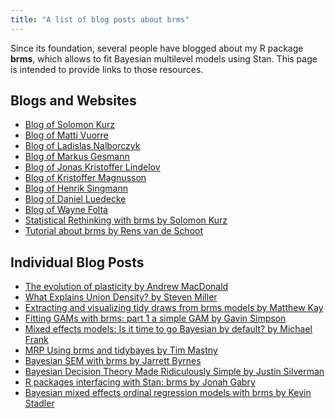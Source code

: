 ```yaml
---
title: "A list of blog posts about brms"
---
```


Since its foundation, several people have blogged about my R package **brms**, which allows to fit Bayesian multilevel models using Stan. This page is intended to provide links to those resources.

## Blogs and Websites

- [Blog of Solomon Kurz](https://solomonkurz.netlify.app/blog/)
- [Blog of Matti Vuorre](https://vuorre.netlify.app/blog.html)
- [Blog of Ladislas Nalborczyk](https://lnalborczyk.github.io/)
- [Blog of Markus Gesmann](https://magesblog.com/post/)
- [Blog of Jonas Kristoffer Lindelov](https://lindeloev.net/stats/)
- [Blog of Kristoffer Magnusson](https://rpsychologist.com/posts)
- [Blog of Henrik Singmann](http://singmann.org/blog/)
- [Blog of Daniel Luedecke](https://strengejacke.wordpress.com/)
- [Blog of Wayne Folta](https://thinkinator.com/)
- [Statistical Rethinking with brms by Solomon Kurz](https://bookdown.org/connect/#/apps/1850/access)
- [Tutorial about brms by Rens van de Schoot](https://www.rensvandeschoot.com/tutorials/brms/)

## Individual Blog Posts

-   [The evolution of plasticity by Andrew MacDonald](https://aammd.github.io/posts/2022-11-23-evolution-of-plasticity/)
-   [What Explains Union Density? by Steven Miller](http://svmiller.com/blog/2019/08/what-explains-union-density-brms-replication/)
-   [Extracting and visualizing tidy draws from brms models by Matthew Kay](http://mjskay.github.io/tidybayes/articles/tidy-brms.html#ordinal-models)
-   [Fitting GAMs with brms: part 1 a simple GAM by Gavin Simpson](https://www.fromthebottomoftheheap.net/2018/04/21/fitting-gams-with-brms/)
-   [Mixed effects models: Is it time to go Bayesian by default?  by Michael Frank](http://babieslearninglanguage.blogspot.de/2018/02/mixed-effects-models-is-it-time-to-go.html)
-   [MRP Using brms and tidybayes by Tim Mastny](https://timmastny.rbind.io/blog/multilevel-mrp-tidybayes-brms-stan/)
-   [Bayesian SEM with brms by Jarrett Byrnes](http://www.imachordata.com/2017/12/21/bayesian-sem-with-brms/)
-   [Bayesian Decision Theory Made Ridiculously Simple by Justin Silverman](http://www.statsathome.com/2017/10/12/bayesian-decision-theory-made-ridiculously-simple/)
-   [R packages interfacing with Stan: brms by Jonah Gabry](http://andrewgelman.com/2017/01/10/r-packages-interfacing-stan-brms/)
-   [Bayesian mixed effects ordinal regression models with brms  by Kevin Stadler](http://kevinstadler.github.io/blog/bayesian-ordinal-regression-with-random-effects-using-brms/)
